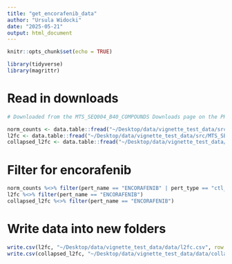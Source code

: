 ```yaml
---
title: "get_encorafenib_data"
author: "Ursula Widocki"
date: "2025-05-21"
output: html_document
---
```


```r
knitr::opts_chunk$set(echo = TRUE)
```

```r
library(tidyverse)
library(magrittr)
```

# Read in downloads
```r
# Downloaded from the MTS_SEQ004_B40_COMPOUNDS Downloads page on the PRISM portal

norm_counts <- data.table::fread("~/Desktop/data/vignette_test_data/src/MTS_SEQ004_B40_COMPOUNDS_normalized_counts.csv")
l2fc <- data.table::fread("~/Desktop/data/vignette_test_data/src/MTS_SEQ004_B40_COMPOUNDS_l2fc.csv")
collapsed_l2fc <- data.table::fread("~/Desktop/data/vignette_test_data/src/MTS_SEQ004_B40_COMPOUNDS_collapsed_l2fc.csv")
```

# Filter for encorafenib
```r
norm_counts %<>% filter(pert_name == "ENCORAFENIB" | pert_type == "ctl_vehicle")
l2fc %<>% filter(pert_name == "ENCORAFENIB")
collapsed_l2fc %<>% filter(pert_name == "ENCORAFENIB")
```

# Write data into new folders
```r
write.csv(l2fc, "~/Desktop/data/vignette_test_data/data/l2fc.csv", row.names = F)
write.csv(collapsed_l2fc, "~/Desktop/data/vignette_test_data/data/collapsed_l2fc.csv", row.names = F)
```


